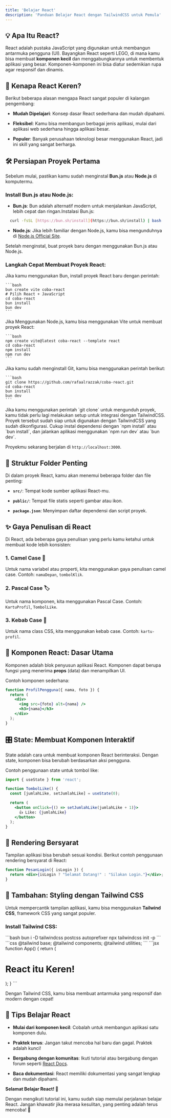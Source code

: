 ```yaml
---
title: 'Belajar React'
description: 'Panduan Belajar React dengan TailwindCSS untuk Pemula'
---
```


## 💡 Apa Itu React?

React adalah pustaka JavaScript yang digunakan untuk membangun antarmuka pengguna (UI). Bayangkan React seperti LEGO, di mana kamu bisa membuat **komponen kecil** dan menggabungkannya untuk membentuk aplikasi yang besar. Komponen-komponen ini bisa diatur sedemikian rupa agar responsif dan dinamis.

## 🌟 Kenapa React Keren?

Berikut beberapa alasan mengapa React sangat populer di kalangan pengembang:

* **Mudah Dipelajari**: Konsep dasar React sederhana dan mudah dipahami.

* **Fleksibel**: Kamu bisa membangun berbagai jenis aplikasi, mulai dari aplikasi web sederhana hingga aplikasi besar.

* **Populer**: Banyak perusahaan teknologi besar menggunakan React, jadi ini skill yang sangat berharga.

## 🛠 Persiapan Proyek Pertama

Sebelum mulai, pastikan kamu sudah menginstal **Bun.js** atau **Node.js** di komputermu.

### Install Bun.js atau Node.js:

* **Bun.js**: Bun adalah alternatif modern untuk menjalankan JavaScript, lebih cepat dan ringan.Instalasi Bun.js:

```bash
  curl -fsSL [https://bun.sh/install](https://bun.sh/install) | bash
```

* **Node.js**: Jika lebih familiar dengan Node.js, kamu bisa mengunduhnya di [Node.js Official Site](https://nodejs.org/).

Setelah menginstal, buat proyek baru dengan menggunakan Bun.js atau Node.js.

### Langkah Cepat Membuat Proyek React:

<AccordionGroup>
  <Accordion title="Menggunakan Bun">
    Jika kamu menggunakan Bun, install proyek React baru dengan perintah:

    ```bash
    bun create vite coba-react
    # Pilih React + JavaScript
    cd coba-react
    bun install
    bun dev
    ```
  </Accordion>

  <Accordion title="Menggunakan Node.js">
    Jika Menggunakan Node.js, kamu bisa menggunakan Vite untuk membuat proyek React:

    ```bash
    npm create vite@latest coba-react --template react
    cd coba-react
    npm install
    npm run dev
    ```
  </Accordion>

  <Accordion title="Menggunakan Git Clone">
    Jika kamu sudah menginstall Git, kamu bisa menggunakan perintah berikut:

    ```bash
    git clone https://github.com/rafaalrazzak/coba-react.git
    cd coba-react
    bun install
    bun dev
    ```
  </Accordion>
</AccordionGroup>

<Info>
  Jika kamu menggunakan perintah `git clone` untuk mengunduh proyek, kamu tidak perlu lagi melakukan setup untuk integrasi dengan TailwindCSS. Proyek tersebut sudah siap untuk digunakan dengan TailwindCSS yang sudah dikonfigurasi. Cukup instal dependensi dengan `npm install` atau `bun install`, dan jalankan aplikasi menggunakan `npm run dev` atau `bun dev`.
</Info>

Proyekmu sekarang berjalan di `http://localhost:3000`.

## 📁 Struktur Folder Penting

Di dalam proyek React, kamu akan menemui beberapa folder dan file penting:

* **`src/`**: Tempat kode sumber aplikasi React-mu.

* **`public/`**: Tempat file statis seperti gambar atau ikon.

* **`package.json`**: Menyimpan daftar dependensi dan script proyek.

## ✨ Gaya Penulisan di React

Di React, ada beberapa gaya penulisan yang perlu kamu ketahui untuk membuat kode lebih konsisten:

### 1. Camel Case 🐪

Untuk nama variabel atau properti, kita menggunakan gaya penulisan camel case.
Contoh: `namaDepan`, `tombolKlik`.

### 2. Pascal Case 🏷️

Untuk nama komponen, kita menggunakan Pascal Case.
Contoh: `KartuProfil`, `TombolLike`.

### 3. Kebab Case 💅

Untuk nama class CSS, kita menggunakan kebab case.
Contoh: `kartu-profil`.

## 🔧 Komponen React: Dasar Utama

Komponen adalah blok penyusun aplikasi React. Komponen dapat berupa fungsi yang menerima **props** (data) dan menampilkan UI.

Contoh komponen sederhana:

```jsx
function ProfilPengguna({ nama, foto }) {
  return (
    <div>
      <img src={foto} alt={nama} />
      <h3>{nama}</h3>
    </div>
  );
}
```

## 🎛 State: Membuat Komponen Interaktif

State adalah cara untuk membuat komponen React berinteraksi. Dengan state, komponen bisa berubah berdasarkan aksi pengguna.

Contoh penggunaan state untuk tombol like:

```jsx
import { useState } from 'react';

function TombolLike() {
  const [jumlahLike, setJumlahLike] = useState(0);

  return (
    <button onClick={() => setJumlahLike(jumlahLike + 1)}>
      👍 Like: {jumlahLike}
    </button>
  );
}
```

## 🌟 Rendering Bersyarat

Tampilan aplikasi bisa berubah sesuai kondisi. Berikut contoh penggunaan rendering bersyarat di React:

```jsx
function PesanLogin({ isLogin }) {
  return <div>{isLogin ? "Selamat Datang!" : "Silakan Login."}</div>;
}
```

## 🍃 Tambahan: Styling dengan Tailwind CSS

Untuk mempercantik tampilan aplikasi, kamu bisa menggunakan **Tailwind CSS**, framework CSS yang sangat populer.

### Install Tailwind CSS:

<Steps>
  <Step title="Install Tailwind dengan Bun atau npm:">
    ```bash
       bun i -D tailwindcss postcss autoprefixer
       npx tailwindcss init -p
    ```
  </Step>

  <Step title="Tambahkan konfigurasi Tailwind di file index.css">
    ```css
       @tailwind base;
       @tailwind components;
       @tailwind utilities;
    ```
  </Step>

  <Step title="Gunakan kelas Tailwind di komponen React">
    ```jsx
    function App() {
      return (
        <div className="flex justify-center items-center h-screen bg-gray-100">
          <h1 className="text-4xl font-bold text-blue-600">
            React itu Keren!
          </h1>
        </div>
      );
    }
    ```
  </Step>
</Steps>

Dengan Tailwind CSS, kamu bisa membuat antarmuka yang responsif dan modern dengan cepat!

## 🌱 Tips Belajar React

* **Mulai dari komponen kecil**: Cobalah untuk membangun aplikasi satu komponen dulu.

* **Praktek terus**: Jangan takut mencoba hal baru dan gagal. Praktek adalah kunci!

* **Bergabung dengan komunitas**: Ikuti tutorial atau bergabung dengan forum seperti [React Docs](https://reactjs.org/docs/getting-started.html).

* **Baca dokumentasi**: React memiliki dokumentasi yang sangat lengkap dan mudah dipahami.

**Selamat Belajar React! 🎉**

Dengan mengikuti tutorial ini, kamu sudah siap memulai perjalanan belajar React. Jangan khawatir jika merasa kesulitan, yang penting adalah terus mencoba! 💪